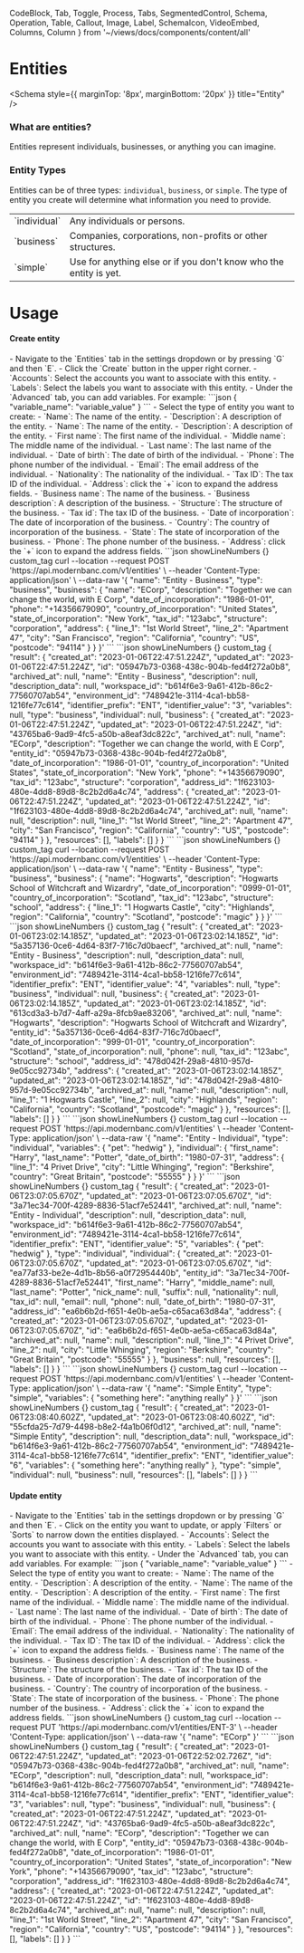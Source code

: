   CodeBlock,
  Tab,
  Toggle,
  Process,
  Tabs,
  SegmentedControl,
  Schema,
  Operation,
  Table,
  Callout,
  Image,
  Label,
  SchemaIcon,
  VideoEmbed,
  Columns,
  Column
} from '~/views/docs/components/content/all'

# Entities

<Schema style={{ marginTop: '8px', marginBottom: '20px' }} title="Entity" />

### What are entities?

Entities represent individuals, businesses, or anything you can imagine.

### Entity Types

Entities can be of three types: `individual`, `business`, or `simple`. The type of entity you create will determine what information you need to provide.

<Table inner_border="horizontal" responsive_cell>
  <tbody>
    <tr key="0">
      <td>`individual`</td>
      <td>Any individuals or persons.</td>
    </tr>
    <tr key="1">
      <td>`business`</td>
      <td>Companies, corporations, non-profits or other structures.</td>
    </tr>
    <tr key="2">
      <td>`simple`</td>
      <td>Use for anything else or if you don't know who the entity is yet.</td>
    </tr>
  </tbody>
</Table>

# Usage

#### Create entity

<Tabs width="min">
  <Tab title="UI">
    - Navigate to the `Entities` tab in the settings dropdown or by pressing `G` and then `E`.
    - Click the `Create` button in the upper right corner.
    - `Accounts`: Select the accounts you want to associate with this entity.
    - `Labels`: Select the labels you want to associate with this entity.
    - Under the `Advanced` tab, you can add variables. For example:
    ```json
    {
      "variable_name": "variable_value"
    }
    ```
    - Select the type of entity you want to create:
    <Tabs bordered padded={false} size="sm" background_color="#F6F6F6" width="min">
      <Tab title="Simple">
        - `Name`: The name of the entity.
        - `Description`: A description of the entity.
      </Tab>
      <Tab title="Individual">
        - `Name`: The name of the entity.
        - `Description`: A description of the entity.
        - `First name`: The first name of the individual.
        - `Middle name`: The middle name of the individual.
        - `Last name`: The last name of the individual.
        - `Date of birth`: The date of birth of the individual.
        - `Phone`: The phone number of the individual.
        - `Email`: The email address of the individual.
        - `Nationality`: The nationality of the individual.
        - `Tax ID`: The tax ID of the individual.
        - `Address`: click the `+` icon to expand the address fields.
      </Tab>
      <Tab title="Business">
        - `Business name`: The name of the business.
        - `Business description`: A description of the business.
        - `Structure`: The structure of the business.
        - `Tax id`: The tax ID of the business.
        - `Date of incorporation`: The date of incorporation of the business.
        - `Country`: The country of incorporation of the business.
        - `State`: The state of incorporation of the business.
        - `Phone`: The phone number of the business.
        - `Address`: click the `+` icon to expand the address fields.
      </Tab>
    </Tabs>
  </Tab>
  <Tab title="API">
    <Operation method="post" title="Create entity" path="/v1/entities" />
    <Tabs bordered padded={false} size="sm" background_color="#F6F6F6">
      <Tab title="Create entity, request.">
        ```json showLineNumbers {} custom_tag
        curl --location --request POST 'https://api.modernbanc.com/v1/entities' \
        --header 'Content-Type: application/json' \
        --data-raw '{
            "name": "Entity - Business",
            "type": "business",
            "business": {
                "name": "ECorp",
                "description": "Together we can change the world, with E Corp",
                "date_of_incorporation": "1986-01-01",
                "phone": "+14356679090",
                "country_of_incorporation": "United States",
                "state_of_incorporation": "New York",
                "tax_id": "123abc",
                "structure": "corporation",
                "address": {
                    "line_1": "1st World Street",
                    "line_2": "Apartment 47",
                    "city": "San Francisco",
                    "region": "California",
                    "country": "US",
                    "postcode": "94114"
                }
            }
          }'
        ```
      </Tab>
      <Tab title="Create entity, response.">
      ```json showLineNumbers {} custom_tag
      {
        "result": {
            "created_at": "2023-01-06T22:47:51.224Z",
            "updated_at": "2023-01-06T22:47:51.224Z",
            "id": "05947b73-0368-438c-904b-fed4f272a0b8",
            "archived_at": null,
            "name": "Entity - Business",
            "description": null,
            "description_data": null,
            "workspace_id": "b614f6e3-9a61-412b-86c2-77560707ab54",
            "environment_id": "7489421e-3114-4ca1-bb58-1216fe77c614",
            "identifier_prefix": "ENT",
            "identifier_value": "3",
            "variables": null,
            "type": "business",
            "individual": null,
            "business": {
                "created_at": "2023-01-06T22:47:51.224Z",
                "updated_at": "2023-01-06T22:47:51.224Z",
                "id": "43765ba6-9ad9-4fc5-a50b-a8eaf3dc822c",
                "archived_at": null,
                "name": "ECorp",
                "description": "Together we can change the world, with E Corp",
                "entity_id": "05947b73-0368-438c-904b-fed4f272a0b8",
                "date_of_incorporation": "1986-01-01",
                "country_of_incorporation": "United States",
                "state_of_incorporation": "New York",
                "phone": "+14356679090",
                "tax_id": "123abc",
                "structure": "corporation",
                "address_id": "1f623103-480e-4dd8-89d8-8c2b2d6a4c74",
                "address": {
                    "created_at": "2023-01-06T22:47:51.224Z",
                    "updated_at": "2023-01-06T22:47:51.224Z",
                    "id": "1f623103-480e-4dd8-89d8-8c2b2d6a4c74",
                    "archived_at": null,
                    "name": null,
                    "description": null,
                    "line_1": "1st World Street",
                    "line_2": "Apartment 47",
                    "city": "San Francisco",
                    "region": "California",
                    "country": "US",
                    "postcode": "94114"
                }
            },
            "resources": [],
            "labels": []
        }
      }
      ```
      </Tab>
    </Tabs>
    <Toggle title="Company example">
      <Tabs bordered padded={false} size="sm" background_color="#F6F6F6">
        <Tab title="Hogwarts example, request.">
          ```json showLineNumbers {} custom_tag
          curl --location --request POST 'https://api.modernbanc.com/v1/entities' \
          --header 'Content-Type: application/json' \
          --data-raw '{
              "name": "Entity - Business",
              "type": "business",
              "business": {
                  "name": "Hogwarts",
                  "description": "Hogwarts School of Witchcraft and Wizardry",
                  "date_of_incorporation": "0999-01-01",
                  "country_of_incorporation": "Scotland",
                  "tax_id": "123abc",
                  "structure": "school",
                  "address": {
                      "line_1": "1 Hogwarts Castle",
                      "city": "Highlands",
                      "region": "California",
                      "country": "Scotland",
                      "postcode": "magic"
                  }
              }
          }'
          ```
        </Tab>
        <Tab title="Hogwarts example, response.">
        ```json showLineNumbers {} custom_tag
        {
          "result": {
              "created_at": "2023-01-06T23:02:14.185Z",
              "updated_at": "2023-01-06T23:02:14.185Z",
              "id": "5a357136-0ce6-4d64-83f7-716c7d0baecf",
              "archived_at": null,
              "name": "Entity - Business",
              "description": null,
              "description_data": null,
              "workspace_id": "b614f6e3-9a61-412b-86c2-77560707ab54",
              "environment_id": "7489421e-3114-4ca1-bb58-1216fe77c614",
              "identifier_prefix": "ENT",
              "identifier_value": "4",
              "variables": null,
              "type": "business",
              "individual": null,
              "business": {
                  "created_at": "2023-01-06T23:02:14.185Z",
                  "updated_at": "2023-01-06T23:02:14.185Z",
                  "id": "613cd3a3-b7d7-4aff-a29a-8fcb9ae83206",
                  "archived_at": null,
                  "name": "Hogwarts",
                  "description": "Hogwarts School of Witchcraft and Wizardry",
                  "entity_id": "5a357136-0ce6-4d64-83f7-716c7d0baecf",
                  "date_of_incorporation": "999-01-01",
                  "country_of_incorporation": "Scotland",
                  "state_of_incorporation": null,
                  "phone": null,
                  "tax_id": "123abc",
                  "structure": "school",
                  "address_id": "478d042f-29a8-4810-957d-9e05cc92734b",
                  "address": {
                      "created_at": "2023-01-06T23:02:14.185Z",
                      "updated_at": "2023-01-06T23:02:14.185Z",
                      "id": "478d042f-29a8-4810-957d-9e05cc92734b",
                      "archived_at": null,
                      "name": null,
                      "description": null,
                      "line_1": "1 Hogwarts Castle",
                      "line_2": null,
                      "city": "Highlands",
                      "region": "California",
                      "country": "Scotland",
                      "postcode": "magic"
                  }
              },
              "resources": [],
              "labels": []
          }
        }
        ```
        </Tab>
      </Tabs>
    </Toggle>
    <Toggle title="Individual example">
      <Tabs bordered padded={false} size="sm" background_color="#F6F6F6">
        <Tab title="Harry Potter, request.">
          ```json showLineNumbers {} custom_tag
          curl --location --request POST 'https://api.modernbanc.com/v1/entities' \
          --header 'Content-Type: application/json' \
          --data-raw '{
              "name": "Entity - Individual",
              "type": "individual",
              "variables": {
                  "pet": "hedwig"
              },
              "individual": {
                  "first_name": "Harry",
                  "last_name": "Potter",
                  "date_of_birth": "1980-07-31",
                  "address": {
                      "line_1": "4 Privet Drive",
                      "city": "Little Whinging",
                      "region": "Berkshire",
                      "country": "Great Britain",
                      "postcode": "55555"
                  }
              }
          }'
          ```
        </Tab>
        <Tab title="Harry Potter, response.">
        ```json showLineNumbers {} custom_tag
        {
          "result": {
              "created_at": "2023-01-06T23:07:05.670Z",
              "updated_at": "2023-01-06T23:07:05.670Z",
              "id": "3a71ec34-700f-4289-8836-51acf7e52441",
              "archived_at": null,
              "name": "Entity - Individual",
              "description": null,
              "description_data": null,
              "workspace_id": "b614f6e3-9a61-412b-86c2-77560707ab54",
              "environment_id": "7489421e-3114-4ca1-bb58-1216fe77c614",
              "identifier_prefix": "ENT",
              "identifier_value": "5",
              "variables": {
                  "pet": "hedwig"
              },
              "type": "individual",
              "individual": {
                  "created_at": "2023-01-06T23:07:05.670Z",
                  "updated_at": "2023-01-06T23:07:05.670Z",
                  "id": "ea77af33-be2e-4d1b-8b56-a0f72954440b",
                  "entity_id": "3a71ec34-700f-4289-8836-51acf7e52441",
                  "first_name": "Harry",
                  "middle_name": null,
                  "last_name": "Potter",
                  "nick_name": null,
                  "suffix": null,
                  "nationality": null,
                  "tax_id": null,
                  "email": null,
                  "phone": null,
                  "date_of_birth": "1980-07-31",
                  "address_id": "ea6b6b2d-f651-4e0b-ae5a-c65aca63d84a",
                  "address": {
                      "created_at": "2023-01-06T23:07:05.670Z",
                      "updated_at": "2023-01-06T23:07:05.670Z",
                      "id": "ea6b6b2d-f651-4e0b-ae5a-c65aca63d84a",
                      "archived_at": null,
                      "name": null,
                      "description": null,
                      "line_1": "4 Privet Drive",
                      "line_2": null,
                      "city": "Little Whinging",
                      "region": "Berkshire",
                      "country": "Great Britain",
                      "postcode": "55555"
                  }
              },
              "business": null,
              "resources": [],
              "labels": []
          }
        }
        ```
        </Tab>
      </Tabs>
    </Toggle>
    <Toggle title="Simple example">
      <Tabs bordered padded={false} size="sm" background_color="#F6F6F6">
        <Tab title="Simple example, request.">
          ```json showLineNumbers {} custom_tag
          curl --location --request POST 'https://api.modernbanc.com/v1/entities' \
          --header 'Content-Type: application/json' \
          --data-raw '{
              "name": "Simple Entity",
              "type": "simple",
              "variables": {
                  "something here": "anything really"
              }
          }'
          ```
        </Tab>
        <Tab title="Simple example, response.">
        ```json showLineNumbers {} custom_tag
        {
          "result": {
              "created_at": "2023-01-06T23:08:40.602Z",
              "updated_at": "2023-01-06T23:08:40.602Z",
              "id": "55cfda25-7d79-4498-b8e2-f4a1b06f0d12",
              "archived_at": null,
              "name": "Simple Entity",
              "description": null,
              "description_data": null,
              "workspace_id": "b614f6e3-9a61-412b-86c2-77560707ab54",
              "environment_id": "7489421e-3114-4ca1-bb58-1216fe77c614",
              "identifier_prefix": "ENT",
              "identifier_value": "6",
              "variables": {
                  "something here": "anything really"
              },
              "type": "simple",
              "individual": null,
              "business": null,
              "resources": [],
              "labels": []
          }
        }
        ```
        </Tab>
      </Tabs>
    </Toggle>
  </Tab>
</Tabs>

#### Update entity

<Tabs width="min">
  <Tab title="UI">
    - Navigate to the `Entities` tab in the settings dropdown or by pressing `G` and then `E`.
    - Click on the entity you want to update, or apply `Filters` or `Sorts` to narrow down the entities displayed.
    - `Accounts`: Select the accounts you want to associate with this entity.
    - `Labels`: Select the labels you want to associate with this entity.
    - Under the `Advanced` tab, you can add variables. For example:
    ```json
    {
      "variable_name": "variable_value"
    }
    ```
    - Select the type of entity you want to create:
    <Tabs bordered padded={false} size="sm" background_color="#F6F6F6" width="min">
      <Tab title="Simple">
        - `Name`: The name of the entity.
        - `Description`: A description of the entity.
      </Tab>
      <Tab title="Individual">
        - `Name`: The name of the entity.
        - `Description`: A description of the entity.
        - `First name`: The first name of the individual.
        - `Middle name`: The middle name of the individual.
        - `Last name`: The last name of the individual.
        - `Date of birth`: The date of birth of the individual.
        - `Phone`: The phone number of the individual.
        - `Email`: The email address of the individual.
        - `Nationality`: The nationality of the individual.
        - `Tax ID`: The tax ID of the individual.
        - `Address`: click the `+` icon to expand the address fields.
      </Tab>
      <Tab title="Business">
        - `Business name`: The name of the business.
        - `Business description`: A description of the business.
        - `Structure`: The structure of the business.
        - `Tax id`: The tax ID of the business.
        - `Date of incorporation`: The date of incorporation of the business.
        - `Country`: The country of incorporation of the business.
        - `State`: The state of incorporation of the business.
        - `Phone`: The phone number of the business.
        - `Address`: click the `+` icon to expand the address fields.
      </Tab>
    </Tabs>
  </Tab>
  <Tab title="API">
    <Operation method="put" title="Update entity" path="/v1/entities/{id}" />
    <Tabs bordered padded={false} size="sm" background_color="#F6F6F6">
      <Tab title="Update entity, request.">
        ```json showLineNumbers {} custom_tag
        curl --location --request PUT 'https://api.modernbanc.com/v1/entities/ENT-3' \
        --header 'Content-Type: application/json' \
        --data-raw '{
            "name": "ECorp"
        }'
        ```
      </Tab>
      <Tab title="Update entity, response.">
      ```json showLineNumbers {} custom_tag
      {
        "result": {
            "created_at": "2023-01-06T22:47:51.224Z",
            "updated_at": "2023-01-06T22:52:02.726Z",
            "id": "05947b73-0368-438c-904b-fed4f272a0b8",
            "archived_at": null,
            "name": "ECorp",
            "description": null,
            "description_data": null,
            "workspace_id": "b614f6e3-9a61-412b-86c2-77560707ab54",
            "environment_id": "7489421e-3114-4ca1-bb58-1216fe77c614",
            "identifier_prefix": "ENT",
            "identifier_value": "3",
            "variables": null,
            "type": "business",
            "individual": null,
            "business": {
                "created_at": "2023-01-06T22:47:51.224Z",
                "updated_at": "2023-01-06T22:47:51.224Z",
                "id": "43765ba6-9ad9-4fc5-a50b-a8eaf3dc822c",
                "archived_at": null,
                "name": "ECorp",
                "description": "Together we can change the world, with E Corp",
                "entity_id": "05947b73-0368-438c-904b-fed4f272a0b8",
                "date_of_incorporation": "1986-01-01",
                "country_of_incorporation": "United States",
                "state_of_incorporation": "New York",
                "phone": "+14356679090",
                "tax_id": "123abc",
                "structure": "corporation",
                "address_id": "1f623103-480e-4dd8-89d8-8c2b2d6a4c74",
                "address": {
                    "created_at": "2023-01-06T22:47:51.224Z",
                    "updated_at": "2023-01-06T22:47:51.224Z",
                    "id": "1f623103-480e-4dd8-89d8-8c2b2d6a4c74",
                    "archived_at": null,
                    "name": null,
                    "description": null,
                    "line_1": "1st World Street",
                    "line_2": "Apartment 47",
                    "city": "San Francisco",
                    "region": "California",
                    "country": "US",
                    "postcode": "94114"
                }
            },
            "resources": [],
            "labels": []
        }
      }
      ```
      </Tab>
    </Tabs>
  </Tab>
</Tabs>



